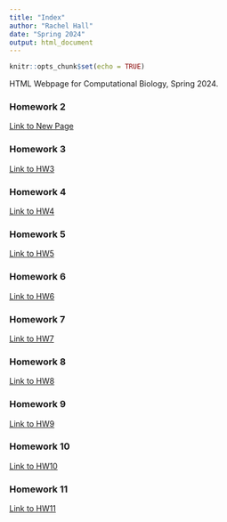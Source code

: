 ```yaml
---
title: "Index"
author: "Rachel Hall"
date: "Spring 2024"
output: html_document
---
```


```r
knitr::opts_chunk$set(echo = TRUE)
```

HTML Webpage for Computational Biology, Spring 2024. 

### Homework 2
[Link to New Page](newpage.html)

### Homework 3
[Link to HW3](Homeworks/HW3.html)

### Homework 4
[Link to HW4](Homeworks/HW4.html)

### Homework 5
[Link to HW5](Homeworks/Homework5.html)

### Homework 6
[Link to HW6](Homeworks/Homework6.html)

### Homework 7
[Link to HW7](Homeworks/Homework7.html)

### Homework 8
[Link to HW8](Homeworks/Homework8.html)

### Homework 9
[Link to HW9](Homeworks/Homework9.html)

### Homework 10
[Link to HW10](Homeworks/Homework10.html)

### Homework 11
[Link to HW11](Homeworks/Homework11.html)

